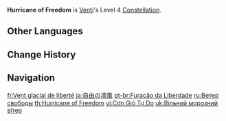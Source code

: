 {{Constellation Infobox
|image       = Constellation Hurricane of Freedom.png
|description = When Venti picks up an Elemental Orb or Particle, he receives a 25% {{Color|Anemo DMG Bonus}} for 10s.
|level       = 4
|character   = Venti
|utility1    = Anemo DMG Bonus
}}
'''Hurricane of Freedom''' is [[Venti]]'s Level 4 [[Constellation]].

==Other Languages==
{{Other Languages
|en      = Hurricane of Freedom
|zhs     = 自由的凛风
|zhs_rm  = Zìyóu de Lǐnfēng
|zht     = 自由的凜風
|zht_rm  = Zìyóu de Lǐnfēng
|zh_tl   = Freezing Wind of Freedom
|ja      = 自由の凛風
|ja_rm   = Jiyuu no Rinfuu{{Assumed}}
|ja_tl   = Freezing Wind of Freedom
|ko      = {{tt|자유|自由}}의 찬 바람
|ko_rm   = Jayu-ui Chan Baram
|ko_tl   = Cold Wind of Freedom
|es      = Huracán de la libertad
|es_tl   = Hurricane of Freedom
|fr      = Vent glacial de liberté
|fr_tl   = Glacial Wind of Freedom
|ru      = Ветер свободы
|ru_tl   = Wind of Freedom
|th      = Hurricane of Freedom
|vi      = Cơn Gió {{tt|Tự Do|自由}}
|vi_tl   = Wind of Freedom
|de      = Gewitter der Freiheit
|de_tl   = Storm of Freedom
|id      = Hurricane of Freedom
|pt      = Furacão da Liberdade
|pt_tl   = Hurricane of Freedom
|tr      = Özgürlük Kasırgası
|tr_tl   = Freedom Hurricane
|it      = Uragano della libertà
|it_tl   = Hurricane of Freedom
}}

==Change History==
{{Change History|1.0}}

==Navigation==
{{Talent Navbox|Venti}}

[[fr:Vent glacial de liberté]]
[[ja:自由の凛風]]
[[pt-br:Furacão da Liberdade]]
[[ru:Ветер свободы]]
[[th:Hurricane of Freedom]]
[[vi:Cơn Gió Tự Do]]
[[uk:Вільний морозний вітер]]